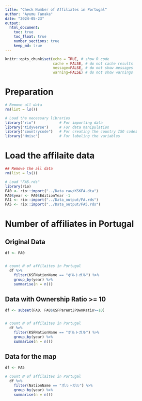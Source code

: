 ```yaml
---
title: "Check Number of Affiliates in Portugal"
author: "Ayumu Tanaka"
date: "2024-05-23"
output:
  html_document:
    toc: true
    toc_float: true
    number_sections: true
    keep_md: true
---
```


```r
knitr::opts_chunk$set(echo = TRUE, # show R code
                      cache = FALSE, # do not cache results
                      message=FALSE, # do not show messages
                      warning=FALSE) # do not show warnings

```



# Preparation


```r
# Remove all data
rm(list = ls())

# Load the necessary libraries
library("rio")           # For importing data 
library("tidyverse")     # For data manipulation
library("countrycode")   # For creating the country ISO codes
library("Hmisc")         # For labeling the variables
```


# Load the affilaite data

```r
## Remove the all data
rm(list = ls())

# Load "FA5.rds"
library(rio)
FA0 <- rio::import("../Data_raw/KSKFA.dta")
FA0$year <- FA0$EditionYear -1 
FA1 <- rio::import("../Data_output/FA.rds")
FA5 <- rio::import("../Data_output/FA5.rds")

```


# Number of affiliates in Portugal

## Original Data

```r
df <- FA0


# count N of affilaites in Portugal
  df %>% 
    filter(KSFNationName == "ポルトガル") %>% 
    group_by(year) %>% 
    summarise(n = n())
```

## Data with Ownership Ratio >= 10

```r


df <- subset(FA0, FA0$KSFParentJPOwnRatio>=10)


# count N of affilaites in Portugal
  df %>% 
    filter(KSFNationName == "ポルトガル") %>% 
    group_by(year) %>% 
    summarise(n = n())
```

## Data for the map

```r
df <- FA5

# count N of affilaites in Portugal
  df %>% 
    filter(NationName == "ポルトガル") %>% 
    group_by(year) %>% 
    summarise(n = n())
```


